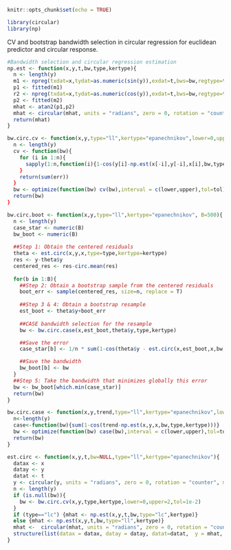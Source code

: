 

```{r setup, include=FALSE}
knitr::opts_chunk$set(echo = TRUE)
```


```{r, warning=F, message=F}
library(circular)
library(np)
```

CV and bootstrap bandwidth selection in circular regression for euclidean predictor and circular response.

```{r, warning=F}

#Bandwidth selection and circular regression estimation 
np.est <- function(x,y,t,bw,type,kertype){
  n <- length(y)
  m1 <- npreg(txdat=x,tydat=as.numeric(sin(y)),exdat=t,bws=bw,regtype=type,ckertype=kertype)
  p1 <- fitted(m1)
  r2 <- npreg(txdat=x,tydat=as.numeric(cos(y)),exdat=t,bws=bw,regtype=type,ckertype=kertype)
  p2 <- fitted(m2)
  mhat <- atan2(p1,p2)
  mhat <- circular(mhat, units = "radians", zero = 0, rotation = "counter", modulo = "2pi")
  return(mhat)
}

bw.circ.cv <- function(x,y,type="ll",kertype="epanechnikov",lower=0,upper=2,tol=1e-2){
  n <- length(y)
  cv <- function(bw){
    for (i in 1:n){
      sapply(1:n,function(i){1-cos(y[i]-np.est(x[-i],y[-i],x[i],bw,type,kertype))}
    }
    return(sum(err))
  }
  bw <- optimize(function(bw) cv(bw),interval = c(lower,upper),tol=tol)$minimum
  return(bw)
}

bw.circ.boot <- function(x,y,type="ll",kertype="epanechnikov", B=500){
  n <- length(y)
  case_star <- numeric(B)
  bw_boot <- numeric(B)
  
  ##Step 1: Obtain the centered residuals
  theta <- est.circ(x,y,x,type=type,kertype=kertype)
  res <- y-theta$y
  centered_res <- res-circ.mean(res)
  
  for(b in 1:B){
    ##Step 2: Obtain a bootstrap sample from the centered residuals
    boot_err <- sample(centered_res, size=n, replace = T)
    
    ##Step 3 & 4: Obtain a bootstrap resample 
    est_boot <- theta$y+boot_err
    
    ##CASE bandwidth selection for the resample
    bw <- bw.circ.case(x,est_boot,theta$y,type,kertype)

    ##Save the error
    case_star[b] <- 1/n * sum(1-cos(theta$y - est.circ(x,est_boot,x,bw,type,kertype)$y))

    ##Save the bandwidth
    bw_boot[b] <- bw
  }
  ##Step 5: Take the bandwidth that minimizes globally this error
  bw <- bw_boot[which.min(case_star)]
  return(bw)
}

bw.circ.case <- function(x,y,trend,type="ll",kertype="epanechnikov",lower=0,upper=2,tol=1e-2){
  n<-length(y)
  case<-function(bw){sum(1-cos(trend-np.est(x,y,x,bw,type,kertype)))}
  bw <- optimize(function(bw) case(bw),interval = c(lower,upper),tol=tol)$minimum
  return(bw)
}

est.circ <- function(x,y,t,bw=NULL,type="ll",kertype="epanechnikov"){
  datax <- x
  datay <- y
  datat <- t
  y <- circular(y, units = "radians", zero = 0, rotation = "counter", modulo = "2pi")
  n <- length(y)
  if (is.null(bw)){
	bw <- bw.circ.cv(x,y,type,kertype,lower=0,upper=2,tol=1e-2)	
  }
  if (type=="lc") {mhat <- np.est(x,y,t,bw,type="lc",kertype)}
  else {mhat <- np.est(x,y,t,bw,type="ll",kertype)}
  mhat <-  circular(mhat, units = "radians", zero = 0, rotation = "counter", modulo = "2pi")
  structure(list(datax = datax, datay = datay, datat=datat,  y = mhat, bw = bw, n = n))
}



```



